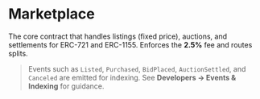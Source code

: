 
# Marketplace

The core contract that handles listings (fixed price), auctions, and settlements for ERC-721 and ERC-1155. Enforces the **2.5%** fee and routes splits.

<ABIViewer file="marketPlaceCoreABI.json" title="Interface" />

> Events such as `Listed`, `Purchased`, `BidPlaced`, `AuctionSettled`, and `Canceled` are emitted for indexing. See **Developers → Events & Indexing** for guidance.
